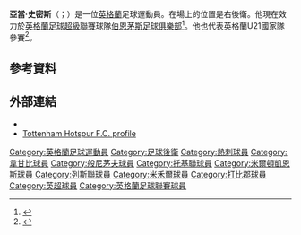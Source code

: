 {{noteTA
|G1=football
|G2=EPL
|G3=FAcup
|1=zh-cn:史密斯;zh-tw:史密斯;zh-hk:史密夫
}}

{{Infobox football biography
| name = 亞當·史密斯<br />Adam Smith
| image = Chelsea 0 Bournemouth 1 (4) - копия.jpg
| fullname = Adam James Smith<ref>{{cite news|title=Premier League clubs submit squad lists|url=http://www.premierleague.com/page/Headlines/0,,12306~2142220,00.html|work=premierleague.com|publisher=[[英格蘭足球超級聯賽|Premier League]]|date=1 September 2010|accessdate=1 September 2010|archiveurl=https://web.archive.org/web/20100903005609/http://www.premierleague.com/page/Headlines/0,,12306~2142220,00.html|archivedate=2010-09-03|deadurl=no}}</ref>
| birth_date          = {{birth date and age|1991|04|29|df=y}}
| birth_place         = 英格蘭倫敦萊頓斯通
| height              = {{height|m=1.73}}
| position            = 右後衛
| currentclub         = [[伯恩茅斯足球俱樂部|伯恩茅斯]]
| clubnumber          = 15
| youthyears1 = 2007–2009 | youthclubs1 = [[托特纳姆热刺足球俱乐部|热刺]]
| years1 = 2008–2014 | clubs1 =   [[托特纳姆热刺足球俱乐部|热刺]]    | caps1 = 1  | goals1 = 0
| years2 = 2009      | clubs2 = → [[韦康比流浪者足球俱乐部|韦康比流浪者]]  | caps2 = 3  | goals2 = 0
| years3 = 2009–2010 | clubs3 = → [[托奎联足球俱乐部|托奎联]]       | caps3 = 16 | goals3 = 0
| years4 = 2010–2011 | clubs4 = → [[伯恩茅斯足球俱樂部|伯恩茅斯]]    | caps4 = 38 | goals4 = 1
| years5 = 2011–2012 | clubs5 = → [[米尔顿凯恩斯足球俱乐部|米尔顿凯恩斯]] | caps5 = 17 | goals5 = 2
| years6 = 2012      | clubs6 = → [[列斯聯足球會|列斯聯]]           | caps6 = 3  | goals6 = 0
| years7 = 2012–2013 | clubs7 = → [[米尔沃尔足球俱乐部|米尔沃尔]]      | caps7 = 25 | goals7 = 1
| years8 = 2013      | clubs8 = → [[德比郡足球俱乐部|德比郡]]        | caps8 = 8  | goals8 = 0
| years9 = 2014–     | clubs9 = [[伯恩茅斯足球俱樂部|伯恩茅斯]]      | caps9 = 57  | goals9 = 2
| nationalyears1 = 2006–2007 | nationalteam1 = [[英格蘭16歲以下足球代表隊|英格蘭U16]] | nationalcaps1 = 3 | nationalgoals1 = 0
| nationalyears2 = 2006–2008 | nationalteam2 = [[英格蘭17歲以下足球代表隊|英格蘭U17]] | nationalcaps2 = 3 | nationalgoals2 = 0
| nationalyears3 = 2009      | nationalteam3 = [[英格蘭19歲以下足球代表隊|英格蘭U19]] | nationalcaps3 = 1 | nationalgoals3 = 0
| nationalyears4 = 2011      | nationalteam4 = [[英格蘭20歲以下足球代表隊|英格蘭U20]] | nationalcaps4 = 5 | nationalgoals4 = 0
| nationalyears5 = 2011–2013 | nationalteam5 = [[英格蘭21歲以下足球代表隊|英格蘭U21]] | nationalcaps5 = 11 |nationalgoals5 = 0
| club-update         = 20:07, 28 November 2015 (UTC)
| nationalteam-update = 22:06, 8 June 2013 (UTC)
}}
'''亞當·史密斯'''（{{lang-en|Adam Smith}}；{{bd|1991年|4月29日}}）是一位[[英格蘭|英格蘭]]足球運動員。在場上的位置是右後衛。他現在效力於[[英格蘭足球超級聯賽|英格蘭足球超級聯賽]]球隊[[伯恩茅斯足球俱樂部|伯恩茅斯足球俱樂部]]<ref>{{Cite web |title=Smith returns for second spell |url=http://www.afcb.co.uk/news/article/2014-01-28-smith-returns-for-second-spell-1320624.aspx |work=AFC Bournemouth |date=28 January 2014 |deadurl=yes |archiveurl=https://web.archive.org/web/20151222090314/http://www.afcb.co.uk/news/article/2014-01-28-smith-returns-for-second-spell-1320624.aspx |archivedate=2015-12-22 |accessdate=2015-06-08 }}</ref>。他也代表英格蘭U21國家隊參賽<ref>{{cite web |url=http://www.leedsunited.com/news/20120131/tottenham-defender-joins-up_2247585_2594013 |title=TOTTENHAM DEFENDER JOINS UP |publisher=Leeds United A.F.C |date=31 January 2012 |accessdate=31 January 2012 |archive-date=2016-05-14 |archive-url=https://web.archive.org/web/20160514145032/http://www.leedsunited.com/news/20120131/tottenham-defender-joins-up_2247585_2594013 |dead-url=no }}</ref>。

==參考資料==
{{Reflist}}

==外部連結==
*{{soccerbase|id=51188}}
*[http://www.tottenhamhotspur.com/players/reserves/adamsmith.html Tottenham Hotspur F.C. profile] {{Wayback|url=http://www.tottenhamhotspur.com/players/reserves/adamsmith.html |date=20110106142031 }}

{{般尼茅夫球員名單}} 

{{DEFAULTSORT:Smith, Adam}}
[[Category:英格蘭足球運動員|Category:英格蘭足球運動員]]
[[Category:足球後衛|Category:足球後衛]]
[[Category:熱刺球員|Category:熱刺球員]]
[[Category:韋甘比球員|Category:韋甘比球員]]
[[Category:般尼茅夫球員|Category:般尼茅夫球員]]
[[Category:托基聯球員|Category:托基聯球員]]
[[Category:米爾頓凱恩斯球員|Category:米爾頓凱恩斯球員]]
[[Category:列斯聯球員|Category:列斯聯球員]]
[[Category:米禾爾球員|Category:米禾爾球員]]
[[Category:打比郡球員|Category:打比郡球員]]
[[Category:英超球員|Category:英超球員]]
[[Category:英格蘭足球聯賽球員|Category:英格蘭足球聯賽球員]]